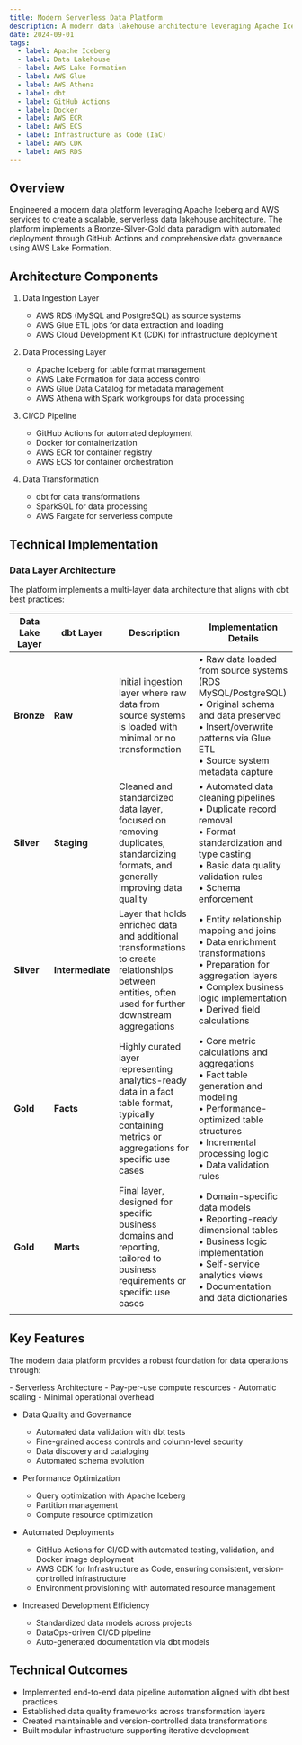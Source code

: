 ```yaml
---
title: Modern Serverless Data Platform
description: A modern data lakehouse architecture leveraging Apache Iceberg and AWS services to create a scalable, serverless data platform with automated deployment and governance.
date: 2024-09-01
tags:
  - label: Apache Iceberg
  - label: Data Lakehouse
  - label: AWS Lake Formation
  - label: AWS Glue
  - label: AWS Athena
  - label: dbt
  - label: GitHub Actions
  - label: Docker
  - label: AWS ECR
  - label: AWS ECS
  - label: Infrastructure as Code (IaC)
  - label: AWS CDK
  - label: AWS RDS
---
```


<section className="space-y-6">

## Overview

Engineered a modern data platform leveraging Apache Iceberg and AWS services to create a scalable, serverless data lakehouse architecture. The platform implements a Bronze-Silver-Gold data paradigm with automated deployment through GitHub Actions and comprehensive data governance using AWS Lake Formation.

## Architecture Components

1. Data Ingestion Layer
   - AWS RDS (MySQL and PostgreSQL) as source systems
   - AWS Glue ETL jobs for data extraction and loading
   - AWS Cloud Development Kit (CDK) for infrastructure deployment
   
2. Data Processing Layer
   - Apache Iceberg for table format management
   - AWS Lake Formation for data access control
   - AWS Glue Data Catalog for metadata management
   - AWS Athena with Spark workgroups for data processing
   
3. CI/CD Pipeline
   - GitHub Actions for automated deployment
   - Docker for containerization
   - AWS ECR for container registry
   - AWS ECS for container orchestration
   
4. Data Transformation
   - dbt for data transformations
   - SparkSQL for data processing
   - AWS Fargate for serverless compute

## Technical Implementation

<div className="space-y-2">
<h3>Data Layer Architecture</h3>
<p>The platform implements a multi-layer data architecture that aligns with dbt best practices:</p>

<table>
  <thead>
    <tr>
      <th>Data Lake Layer</th>
      <th>dbt Layer</th>
      <th>Description</th>
      <th>Implementation Details</th>
    </tr>
  </thead>
  <tbody>
    <tr>
      <td><strong>Bronze</strong></td>
      <td><strong>Raw</strong></td>
      <td>Initial ingestion layer where raw data from source systems is loaded with minimal or no transformation</td>
      <td>
        • Raw data loaded from source systems (RDS MySQL/PostgreSQL)<br />
        • Original schema and data preserved<br />
        • Insert/overwrite patterns via Glue ETL<br />
        • Source system metadata capture
      </td>
    </tr>
    <tr>
      <td><strong>Silver</strong></td>
      <td><strong>Staging</strong></td>
      <td>Cleaned and standardized data layer, focused on removing duplicates, standardizing formats, and generally improving data quality</td>
      <td>
        • Automated data cleaning pipelines<br />
        • Duplicate record removal<br />
        • Format standardization and type casting<br />
        • Basic data quality validation rules<br />
        • Schema enforcement
      </td>
    </tr>
    <tr>
      <td><strong>Silver</strong></td>
      <td><strong>Intermediate</strong></td>
      <td>Layer that holds enriched data and additional transformations to create relationships between entities, often used for further downstream aggregations</td>
      <td>
        • Entity relationship mapping and joins<br />
        • Data enrichment transformations<br />
        • Preparation for aggregation layers<br />
        • Complex business logic implementation<br />
        • Derived field calculations
      </td>
    </tr>
    <tr>
      <td><strong>Gold</strong></td>
      <td><strong>Facts</strong></td>
      <td>Highly curated layer representing analytics-ready data in a fact table format, typically containing metrics or aggregations for specific use cases</td>
      <td>
        • Core metric calculations and aggregations<br />
        • Fact table generation and modeling<br />
        • Performance-optimized table structures<br />
        • Incremental processing logic<br />
        • Data validation rules
      </td>
    </tr>
    <tr>
    <td><strong>Gold</strong></td>
    <td><strong>Marts</strong></td>
    <td>Final layer, designed for specific business domains and reporting, tailored to business requirements or specific use cases</td>
    <td>
        • Domain-specific data models<br />
        • Reporting-ready dimensional tables<br />
        • Business logic implementation<br />
        • Self-service analytics views<br />
        • Documentation and data dictionaries
  </td>
</tr>
<tr>
  <td colSpan="4" style={{ borderTop: '1px solid #ccc' }}></td>
</tr>
</tbody>
</table>

</div>

## Key Features

The modern data platform provides a robust foundation for data operations through:

<div className="space-y-2">
- Serverless Architecture
  - Pay-per-use compute resources
  - Automatic scaling
  - Minimal operational overhead

- Data Quality and Governance
  - Automated data validation with dbt tests
  - Fine-grained access controls and column-level security
  - Data discovery and cataloging
  - Automated schema evolution

- Performance Optimization
  - Query optimization with Apache Iceberg
  - Partition management
  - Compute resource optimization

- Automated Deployments
  - GitHub Actions for CI/CD with automated testing, validation, and Docker image deployment
  - AWS CDK for Infrastructure as Code, ensuring consistent, version-controlled infrastructure
  - Environment provisioning with automated resource management

- Increased Development Efficiency
  - Standardized data models across projects
  - DataOps-driven CI/CD pipeline
  - Auto-generated documentation via dbt models
</div>

## Technical Outcomes

- Implemented end-to-end data pipeline automation aligned with dbt best practices
- Established data quality frameworks across transformation layers
- Created maintainable and version-controlled data transformations
- Built modular infrastructure supporting iterative development

</section>